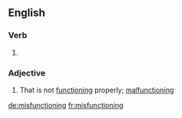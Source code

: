 ==English==

===Verb===
{{head|en}}

# {{present participle of|misfunction}}

===Adjective===
{{en-adj}}

# That is not [[function]]ing properly; [[malfunctioning]]

[[de:misfunctioning]]
[[fr:misfunctioning]]